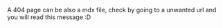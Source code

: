 A 404 page can be also a mdx file, check by going to a unwanted url and you will read this message :D
